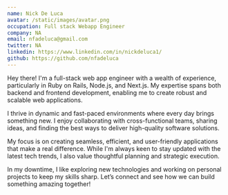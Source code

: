 ```yaml
---
name: Nick De Luca
avatar: /static/images/avatar.png
occupation: Full stack Webapp Engineer
company: NA
email: nfadeluca@gmail.com
twitter: NA
linkedin: https://www.linkedin.com/in/nickdeluca1/
github: https://github.com/nfadeluca
---
```


Hey there! I'm a full-stack web app engineer with a wealth of experience, particularly in Ruby on Rails, Node.js, and Next.js. My expertise spans both backend and frontend development, enabling me to create robust and scalable web applications.

I thrive in dynamic and fast-paced environments where every day brings something new. I enjoy collaborating with cross-functional teams, sharing ideas, and finding the best ways to deliver high-quality software solutions.

My focus is on creating seamless, efficient, and user-friendly applications that make a real difference. While I'm always keen to stay updated with the latest tech trends, I also value thoughtful planning and strategic execution.

In my downtime, I like exploring new technologies and working on personal projects to keep my skills sharp. Let’s connect and see how we can build something amazing together!
